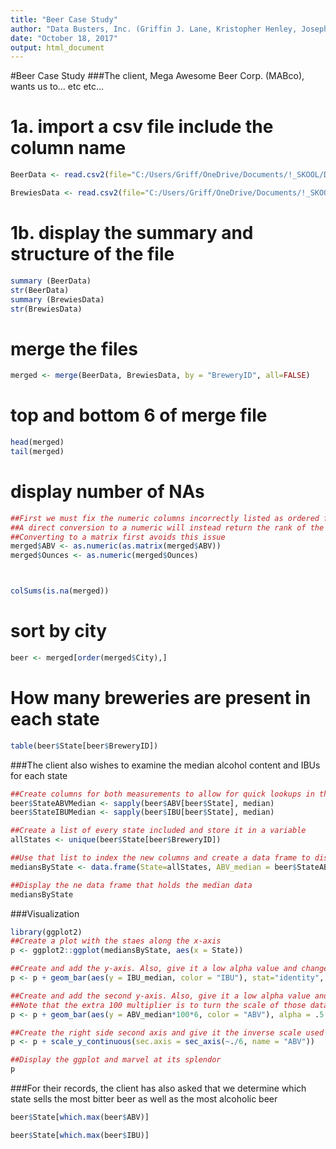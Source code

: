 ---
title: "Beer Case Study"
author: "Data Busters, Inc. (Griffin J. Lane, Kristopher Henley, Josephine McDaniel)"
date: "October 18, 2017"
output: html_document
---

#Beer Case Study
###The client, Mega Awesome Beer Corp. (MABco), wants us to...  etc etc... 

# 1a. import a csv file include the column name

```{r, echo=TRUE}
BeerData <- read.csv2(file="C:/Users/Griff/OneDrive/Documents/!_SKOOL/Doing Data Science/Teamwork/Case-Study-1/MSDS Project/Beers.csv", header=TRUE, sep=",", col.name=c("Name", "BeerID", "ABV", "IBU", "BreweryID", "Style", "Ounces"))

BrewiesData <- read.csv2(file="C:/Users/Griff/OneDrive/Documents/!_SKOOL/Doing Data Science/Teamwork/Case-Study-1/MSDS Project/Breweries.csv", header=TRUE, sep=",", col.name=c("BreweryID", "BreweryName", "City", "State"))
```

# 1b. display the summary and structure of the file

```{r}
summary (BeerData)
str(BeerData)
summary (BrewiesData)
str(BrewiesData)
```

# merge the files
```{r,  echo=TRUE}
merged <- merge(BeerData, BrewiesData, by = "BreweryID", all=FALSE)
```


#  top and bottom 6 of merge file
```{r, echo=TRUE}
head(merged)
tail(merged)
```

# display number of NAs

```{r, echo=TRUE}
##First we must fix the numeric columns incorrectly listed as ordered factors
##A direct conversion to a numeric will instead return the rank of the factor
##Converting to a matrix first avoids this issue
merged$ABV <- as.numeric(as.matrix(merged$ABV))
merged$Ounces <- as.numeric(merged$Ounces)



colSums(is.na(merged))
```

# sort by city

```{r, echo=TRUE}
beer <- merged[order(merged$City),] 
```

# How many breweries are present in each state
```{r, echo=TRUE}
table(beer$State[beer$BreweryID])
```


###The client also wishes to examine the median alcohol content and IBUs for each state
```{r}

##Create columns for both measurements to allow for quick lookups in the future on a per tuple basis
beer$StateABVMedian <- sapply(beer$ABV[beer$State], median)
beer$StateIBUMedian <- sapply(beer$IBU[beer$State], median)

##Create a list of every state included and store it in a variable
allStates <- unique(beer$State[beer$BreweryID])

##Use that list to index the new columns and create a data frame to display the findings
mediansByState <- data.frame(State=allStates, ABV_median = beer$StateABVMedian[allStates], IBU_median = beer$StateIBUMedian[allStates])

##Display the ne data frame that holds the median data
mediansByState
``` 

###Visualization
```{r}
library(ggplot2)
##Create a plot with the staes along the x-axis
p <- ggplot2::ggplot(mediansByState, aes(x = State))

##Create and add the y-axis. Also, give it a low alpha value and change it's fill color
p <- p + geom_bar(aes(y = IBU_median, color = "IBU"), stat="identity", alpha = .5 , fill="blue")

##Create and add the second y-axis. Also, give it a low alpha value and change it's fill color
##Note that the extra 100 multiplier is to turn the scale of those data into a percentage scale
p <- p + geom_bar(aes(y = ABV_median*100*6, color = "ABV"), alpha = .5 , fill="red", stat="identity")

##Create the right side second axis and give it the inverse scale used to transform the data
p <- p + scale_y_continuous(sec.axis = sec_axis(~./6, name = "ABV")) 

##Display the ggplot and marvel at its splendor
p
```



###For their records, the client has also asked that we determine which state sells the most bitter beer as well as the most alcoholic beer
```{r}
beer$State[which.max(beer$ABV)]

beer$State[which.max(beer$IBU)]
```

